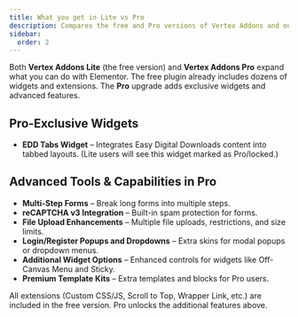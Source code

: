 ```yaml
---
title: What you get in Lite vs Pro
description: Compares the free and Pro versions of Vertex Addons and outlines the extra widgets and tools unlocked in Pro.
sidebar:
  order: 2
---
```



Both **Vertex Addons Lite** (the free version) and **Vertex Addons Pro** expand what you can do with Elementor. The free plugin already includes dozens of widgets and extensions. The **Pro** upgrade adds exclusive widgets and advanced features.

## Pro-Exclusive Widgets 
- **EDD Tabs Widget** – Integrates Easy Digital Downloads content into tabbed layouts. (Lite users will see this widget marked as Pro/locked.)

## Advanced Tools & Capabilities in Pro <Badge text="Pro" variant="success" />
- **Multi-Step Forms** – Break long forms into multiple steps.  
- **reCAPTCHA v3 Integration** – Built-in spam protection for forms.  
- **File Upload Enhancements** – Multiple file uploads, restrictions, and size limits.  
- **Login/Register Popups and Dropdowns** – Extra skins for modal popups or dropdown menus.  
- **Additional Widget Options** – Enhanced controls for widgets like Off-Canvas Menu and Sticky.  
- **Premium Template Kits** – Extra templates and blocks for Pro users.  

<Aside>All extensions (Custom CSS/JS, Scroll to Top, Wrapper Link, etc.) are included in the free version. Pro unlocks the additional features above.</Aside>
